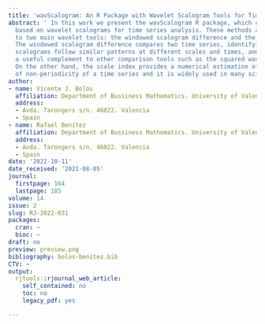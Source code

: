 ```yaml
---
title: 'wavScalogram: An R Package with Wavelet Scalogram Tools for Time Series Analysis'
abstract: ' In this work we present the wavScalogram R package, which contains methods
  based on wavelet scalograms for time series analysis. These methods are related
  to two main wavelet tools: the windowed scalogram difference and the scale index.
  The windowed scalogram difference compares two time series, identifying if their
  scalograms follow similar patterns at different scales and times, and it is thus
  a useful complement to other comparison tools such as the squared wavelet coherence.
  On the other hand, the scale index provides a numerical estimation of the degree
  of non-periodicity of a time series and it is widely used in many scientific areas. '
author:
- name: Vicente J. Bolós
  affiliation: Department of Bussiness Mathematics. University of Valencia
  address:
  - Avda. Tarongers s/n. 46022. Valencia
  - Spain
- name: Rafael Benı́tez
  affiliation: Department of Bussiness Mathematics. University of Valencia
  address:
  - Avda. Tarongers s/n. 46022. Valencia
  - Spain
date: '2022-10-11'
date_received: '2021-08-05'
journal:
  firstpage: 164
  lastpage: 185
volume: 14
issue: 2
slug: RJ-2022-031
packages:
  cran: ~
  bioc: ~
draft: no
preview: preview.png
bibliography: bolos-benitez.bib
CTV: ~
output:
  rjtools::rjournal_web_article:
    self_contained: no
    toc: no
    legacy_pdf: yes

---
```

